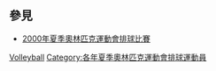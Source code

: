 == 參見 ==
* [[2000年夏季奧林匹克運動會排球比賽|2000年夏季奧林匹克運動會排球比賽]]

[[Category:2000年夏季奧林匹克運動會運動員|Volleyball]]
[[Category:各年夏季奧林匹克運動會排球運動員|Category:各年夏季奧林匹克運動會排球運動員]]